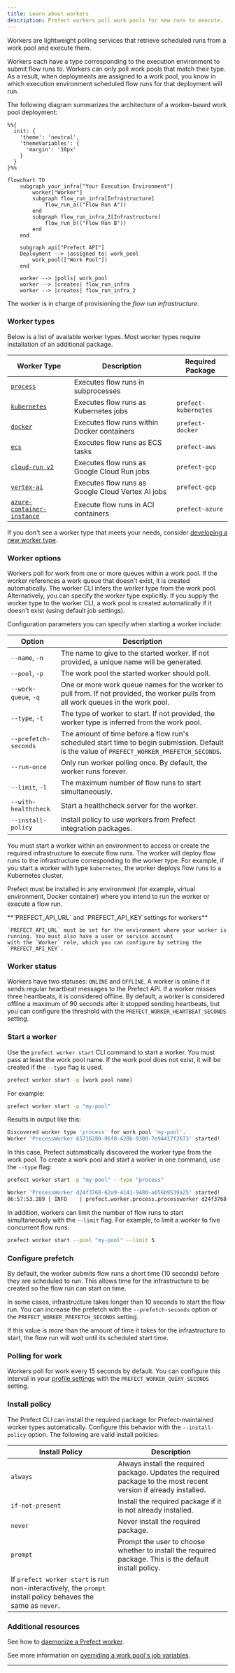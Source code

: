 ```yaml
---
title: Learn about workers
description: Prefect workers poll work pools for new runs to execute.
---
```


Workers are lightweight polling services that retrieve scheduled runs from a work pool and execute them.

Workers each have a type corresponding to the execution environment to submit flow runs to.
Workers can only poll work pools that match their type.
As a result, when deployments are assigned to a work pool, you know in which execution environment scheduled flow runs for that deployment will run.

The following diagram summarizes the architecture of a worker-based work pool deployment:

```mermaid
%%{
  init: {
    'theme': 'neutral',
    'themeVariables': {
      'margin': '10px'
    }
  }
}%%

flowchart TD
    subgraph your_infra["Your Execution Environment"]
        worker["Worker"]
        subgraph flow_run_infra[Infrastructure]
            flow_run_a(("Flow Run A"))
        end
        subgraph flow_run_infra_2[Infrastructure]
            flow_run_b(("Flow Run B"))
        end      
    end

    subgraph api["Prefect API"]
    Deployment --> |assigned to| work_pool
        work_pool(["Work Pool"])
    end

    worker --> |polls| work_pool
    worker --> |creates| flow_run_infra
    worker --> |creates| flow_run_infra_2
```

The worker is in charge of provisioning the _flow run infrastructure_.   

### Worker types

Below is a list of available worker types. Most worker types require installation of an additional package.

| Worker Type | Description | Required Package |
| --- | --- | --- |
| [`process`](https://prefect-python-sdk-docs.netlify.app/prefect/workers/process/) | Executes flow runs in subprocesses | |
| [`kubernetes`](https://prefect-python-sdk-docs.netlify.app/prefect_kubernetes/worker/) | Executes flow runs as Kubernetes jobs | `prefect-kubernetes` |
| [`docker`](https://prefect-python-sdk-docs.netlify.app/prefect_docker/worker/) | Executes flow runs within Docker containers | `prefect-docker` |
| [`ecs`](https://prefect-python-sdk-docs.netlify.app/prefect_aws/workers/ecs_worker/) | Executes flow runs as ECS tasks | `prefect-aws` |
| [`cloud-run v2`](https://prefect-python-sdk-docs.netlify.app/prefect_gcp/workers/cloud_run_v2/) | Executes flow runs as Google Cloud Run jobs | `prefect-gcp` |
| [`vertex-ai`](https://prefect-python-sdk-docs.netlify.app/prefect_gcp/workers/vertex/) | Executes flow runs as Google Cloud Vertex AI jobs | `prefect-gcp` |
| [`azure-container-instance`](https://prefect-python-sdk-docs.netlify.app/prefect_azure/workers/container_instance/) | Execute flow runs in ACI containers | `prefect-azure` |

If you don't see a worker type that meets your needs, consider 
[developing a new worker type](/contribute/develop-a-new-worker-type/).

### Worker options

Workers poll for work from one or more queues within a work pool. If the worker references a work queue that doesn't exist, it is created automatically.
The worker CLI infers the worker type from the work pool.
Alternatively, you can specify the worker type explicitly.
If you supply the worker type to the worker CLI, a work pool is created automatically if it doesn't exist (using default job settings).

Configuration parameters you can specify when starting a worker include:

| Option                                            | Description                                                                                                                                 |
| ------------------------------------------------- | ------------------------------------------------------------------------------------------------------------------------------------------- |
| `--name`, `-n`                                    | The name to give to the started worker. If not provided, a unique name will be generated.                                                   |
| `--pool`, `-p`                                    | The work pool the started worker should poll.                                                                                               |
| `--work-queue`, `-q`                              | One or more work queue names for the worker to pull from. If not provided, the worker pulls from all work queues in the work pool.      |
| `--type`, `-t`                                    | The type of worker to start. If not provided, the worker type is inferred from the work pool.                                          |
| <span class="no-wrap">`--prefetch-seconds`</span> | The amount of time before a flow run's scheduled start time to begin submission. Default is the value of `PREFECT_WORKER_PREFETCH_SECONDS`. |
| `--run-once`                                      | Only run worker polling once. By default, the worker runs forever.                                                                          |
| `--limit`, `-l`                                   | The maximum number of flow runs to start simultaneously.                                                                                    |
| `--with-healthcheck`                                   | Start a healthcheck server for the worker.                                                                                    |
| `--install-policy`                                   | Install policy to use workers from Prefect integration packages.                                                                                    |

You must start a worker within an environment to access or create the required infrastructure to execute flow runs. 
The worker will deploy flow runs to the infrastructure corresponding to the worker type. For example, if you start a worker with 
type `kubernetes`, the worker deploys flow runs to a Kubernetes cluster.

Prefect must be installed in any environment (for example, virtual environment, Docker container) where you intend to run the worker or 
execute a flow run.

<Tip>
**`PREFECT_API_URL` and `PREFECT_API_KEY`settings for workers**

    `PREFECT_API_URL` must be set for the environment where your worker is running. You must also have a user or service account 
    with the `Worker` role, which you can configure by setting the `PREFECT_API_KEY`.
</Tip>

### Worker status

Workers have two statuses: `ONLINE` and `OFFLINE`. A worker is online if it sends regular heartbeat messages to the Prefect API. 
If a worker misses three heartbeats, it is considered offline. By default, a worker is considered offline a maximum of 90 seconds 
after it stopped sending heartbeats, but you can configure the threshold with the `PREFECT_WORKER_HEARTBEAT_SECONDS` setting.

### Start a worker

Use the `prefect worker start` CLI command to start a worker. You must pass at least the work pool name. 
If the work pool does not exist, it will be created if the `--type` flag is used.

```bash
prefect worker start -p [work pool name]
```

For example:

```bash
prefect worker start -p "my-pool"
```

Results in output like this:

```bash
Discovered worker type 'process' for work pool 'my-pool'.
Worker 'ProcessWorker 65716280-96f8-420b-9300-7e94417f2673' started!
```

In this case, Prefect automatically discovered the worker type from the work pool.
To create a work pool and start a worker in one command, use the `--type` flag:

```bash
prefect worker start -p "my-pool" --type "process"
```

```bash
Worker 'ProcessWorker d24f3768-62a9-4141-9480-a056b9539a25' started!
06:57:53.289 | INFO    | prefect.worker.process.processworker d24f3768-62a9-4141-9480-a056b9539a25 - Worker pool 'my-pool' created.
```

In addition, workers can limit the number of flow runs to start simultaneously with the `--limit` flag.
For example, to limit a worker to five concurrent flow runs:

```bash
prefect worker start --pool "my-pool" --limit 5
```

### Configure prefetch

By default, the worker submits flow runs a short time (10 seconds) before they are scheduled to run. 
This allows time for the infrastructure to be created so the flow run can start on time.

In some cases, infrastructure takes longer than 10 seconds to start the flow run. You can increase the prefetch with the 
`--prefetch-seconds` option or the `PREFECT_WORKER_PREFETCH_SECONDS` setting.

If this value is _more_ than the amount of time it takes for the infrastructure to start, the flow run will _wait_ until its 
scheduled start time.

### Polling for work

Workers poll for work every 15 seconds by default. You can configure this interval in your [profile settings](/v3/manage/settings-and-profiles/) 
with the
`PREFECT_WORKER_QUERY_SECONDS` setting.

### Install policy

The Prefect CLI can install the required package for Prefect-maintained worker types automatically. Configure this behavior 
with the `--install-policy` option. The following are valid install policies:

| Install Policy | Description |
| --- | --- |
| `always` | Always install the required package. Updates the required package to the most recent version if already installed. |
| `if-not-present` | Install the required package if it is not already installed. |
| `never` | Never install the required package. |
| `prompt` | Prompt the user to choose whether to install the required package. This is the default install policy. 
If `prefect worker start` is run non-interactively, the `prompt` install policy behaves the same as `never`. |

### Additional resources

See how to [daemonize a Prefect worker](/v3/resources/daemonize-processes/).

See more information on [overriding a work pool's job variables](/v3/deploy/infrastructure-concepts/customize).

---------
